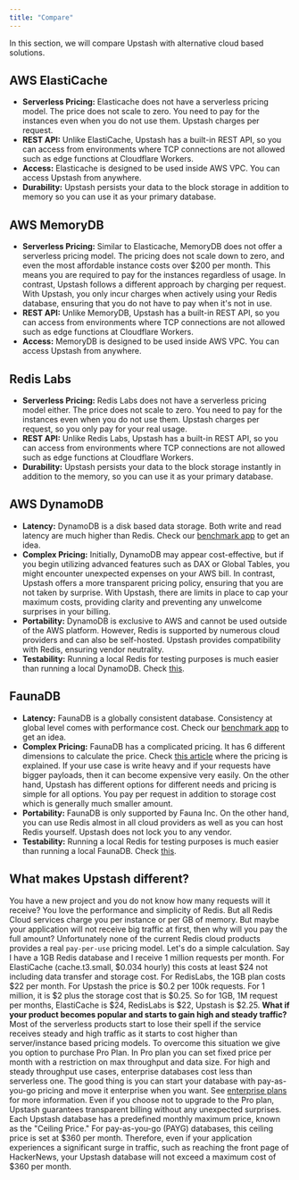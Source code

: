```yaml
---
title: "Compare"
---
```

In this section, we will compare Upstash with alternative cloud based solutions.
## AWS ElastiCache
- **Serverless Pricing:** Elasticache does not have a serverless pricing model.
  The price does not scale to zero. You need to pay for the instances even when
  you do not use them. Upstash charges per request.
- **REST API:** Unlike ElastiCache, Upstash has a built-in REST API, so you can
  access from environments where TCP connections are not allowed such as edge
  functions at Cloudflare Workers.
- **Access:** Elasticache is designed to be used inside AWS VPC. You can access
  Upstash from anywhere.
- **Durability:** Upstash persists your data to the block storage in addition to
  memory so you can use it as your primary database.
## AWS MemoryDB
- **Serverless Pricing:** Similar to Elasticache, MemoryDB does not offer a
  serverless pricing model. The pricing does not scale down to zero, and even
  the most affordable instance costs over \$200 per month. This means you are
  required to pay for the instances regardless of usage. In contrast, Upstash
  follows a different approach by charging per request. With Upstash, you only
  incur charges when actively using your Redis database, ensuring that you do
  not have to pay when it's not in use.
- **REST API:** Unlike MemoryDB, Upstash has a built-in REST API, so you can
  access from environments where TCP connections are not allowed such as edge
  functions at Cloudflare Workers.
- **Access:** MemoryDB is designed to be used inside AWS VPC. You can access
  Upstash from anywhere.
## Redis Labs
- **Serverless Pricing:** Redis Labs does not have a serverless pricing model
  either. The price does not scale to zero. You need to pay for the instances
  even when you do not use them. Upstash charges per request, so you only pay
  for your real usage.
- **REST API:** Unlike Redis Labs, Upstash has a built-in REST API, so you can
  access from environments where TCP connections are not allowed such as edge
  functions at Cloudflare Workers.
- **Durability:** Upstash persists your data to the block storage instantly in
  addition to the memory, so you can use it as your primary database.
## AWS DynamoDB
- **Latency:** DynamoDB is a disk based data storage. Both write and read
  latency are much higher than Redis. Check our
  [benchmark app](https://serverless-battleground.vercel.app/) to get an idea.
- **Complex Pricing:** Initially, DynamoDB may appear cost-effective, but if you
  begin utilizing advanced features such as DAX or Global Tables, you might
  encounter unexpected expenses on your AWS bill. In contrast, Upstash offers a
  more transparent pricing policy, ensuring that you are not taken by surprise.
  With Upstash, there are limits in place to cap your maximum costs, providing
  clarity and preventing any unwelcome surprises in your billing.
- **Portability:** DynamoDB is exclusive to AWS and cannot be used outside of
  the AWS platform. However, Redis is supported by numerous cloud providers and
  can also be self-hosted. Upstash provides compatibility with Redis, ensuring
  vendor neutrality.
- **Testability:** Running a local Redis for testing purposes is much easier
  than running a local DynamoDB. Check
  [this](https://stackoverflow.com/questions/26901613/easier-dynamodb-local-testing).
## FaunaDB
- **Latency:** FaunaDB is a globally consistent database. Consistency at global
  level comes with performance cost. Check our
  [benchmark app](https://serverless-battleground.vercel.app/) to get an idea.
- **Complex Pricing:** FaunaDB has a complicated pricing. It has 6 different
  dimensions to calculate the price. Check
  [this article](https://docs.fauna.com/fauna/current/concepts/billing) where
  the pricing is explained. If your use case is write heavy and if your requests
  have bigger payloads, then it can become expensive very easily. On the other
  hand, Upstash has different options for different needs and pricing is simple
  for all options. You pay per request in addition to storage cost which is
  generally much smaller amount.
- **Portability:** FaunaDB is only supported by Fauna Inc. On the other hand,
  you can use Redis almost in all cloud providers as well as you can host Redis
  yourself. Upstash does not lock you to any vendor.
- **Testability:** Running a local Redis for testing purposes is much easier
  than running a local FaunaDB. Check
  [this](https://dev.to/englishcraig/how-to-set-up-faunadb-for-local-development-5ha7).
## What makes Upstash different?
You have a new project and you do not know how many requests will it receive?
You love the performance and simplicity of Redis. But all Redis Cloud services
charge you per instance or per GB of memory. But maybe your application will not
receive big traffic at first, then why will you pay the full amount?
Unfortunately none of the current Redis cloud products provides a real
`pay-per-use` pricing model.
Let's do a simple calculation. Say I have a 1GB Redis database and I receive 1
million requests per month. For ElastiCache (cache.t3.small, \$0.034 hourly) this
costs at least \$24 not including data transfer and storage cost. For RedisLabs,
the 1GB plan costs \$22 per month. For Upstash the price is \$0.2 per 100k
requests. For 1 million, it is \$2 plus the storage cost that is \$0.25. So for
1GB, 1M request per months, ElastiCache is \$24, RedisLabs is \$22, Upstash is
$2.25.
**What if your product becomes popular and starts to gain high and steady
traffic?**
Most of the serverless products start to lose their spell if the service
receives steady and high traffic as it starts to cost higher than
server/instance based pricing models. To overcome this situation we give you
option to purchase Pro Plan. In Pro plan you can set fixed
price per month with a restriction on max throughput and data size. For high and
steady throughput use cases, enterprise databases cost less than serverless one.
The good thing is you can start your database with pay-as-you-go pricing and
move it enterprise when you want. See [enterprise plans](/redis/overall/enterprise) for more
information.
Even if you choose not to upgrade to the Pro plan, Upstash guarantees
transparent billing without any unexpected surprises. Each Upstash database has
a predefined monthly maximum price, known as the "Ceiling Price." For
pay-as-you-go (PAYG) databases, this ceiling price is set at \$360 per month.
Therefore, even if your application experiences a significant surge in traffic,
such as reaching the front page of HackerNews, your Upstash database will not
exceed a maximum cost of \$360 per month.